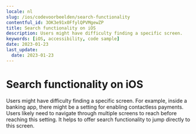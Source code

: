```yaml
---
locale: nl
slug: /ios/codevoorbeelden/search-functionality
contentful_id: 3OK3e91x0FfylQPVMgewZP
title: Search functionality on iOS
description: Users might have difficulty finding a specific screen.
keywords: [iOS, accessibility, code sample]
date: 2023-01-23
last_update:
  date: 2023-01-23
---
```


# Search functionality on iOS

Users might have difficulty finding a specific screen. For example, inside a banking app, there might be a setting for enabling contactless payments. Users likely need to navigate through multiple screens to reach before reaching this setting. It helps to offer search functionality to jump directly to this screen.

<CodeSample id="screen-search" framework="ios" locale="nl"/>
